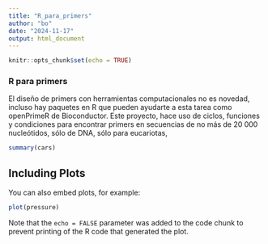 ```yaml
---
title: "R_para_primers"
author: "bo"
date: "2024-11-17"
output: html_document
---
```


```r
knitr::opts_chunk$set(echo = TRUE)
```

### R para primers

El diseño de primers con herramientas computacionales no es novedad, incluso hay
paquetes en R que pueden ayudarte a esta tarea como openPrimeR de Bioconductor.
Este proyecto, hace uso de ciclos, funciones y condiciones para encontrar primers 
en secuencias de no más de 20 000 nucleótidos, sólo de DNA, sólo para eucariotas,



```r
summary(cars)
```

## Including Plots

You can also embed plots, for example:

```r
plot(pressure)
```

Note that the `echo = FALSE` parameter was added to the code chunk to prevent printing of the R code that generated the plot.
